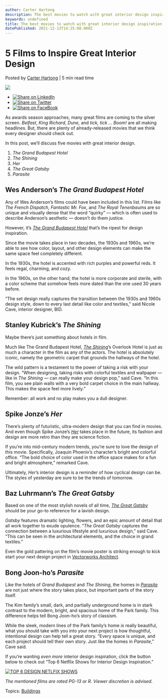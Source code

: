 ```yaml
---
author: Carter Hartong
description: The best movies to watch with great interior design inspiration.
keywords: undefined
title: The best movies to watch with great interior design inspiration. 
datePublished: 2021-12-13T14:25:00.000Z
---
```

  

# 5 Films to Inspire Great Interior Design

 Posted by [Carter Hartong](https://blog.vectorworks.net/author/carter-hartong) | 5 min read time 

![](https://blog.vectorworks.net/hubfs/Blog%20Images/211015_ARCH%20Signature%20Project/21_AICB%20Building_A1-S03-10.jpeg) 

* [![Share on LinkedIn](https://2659751.fs1.hubspotusercontent-na1.net/hubfs/2659751/michaelDemo/share-LI.png)](http://www.linkedin.com/shareArticle?mini=true&url=https%3A%2F%2Fblog.vectorworks.net%2F5-movies-interior-design)
* [![Share on Twitter](https://2659751.fs1.hubspotusercontent-na1.net/hubfs/2659751/michaelDemo/share-TW.png)](https://www.twitter.com/share?text=5%20Films%20to%20Inspire%20Great%20Interior%20Design&url=https%3A%2F%2Fblog.vectorworks.net%2F5-movies-interior-design&via=PMGTweets)
* [![Share on FaceBook](https://2659751.fs1.hubspotusercontent-na1.net/hubfs/2659751/michaelDemo/share-FB.png)](https://www.facebook.com/sharer/sharer.php?u=https%3A%2F%2Fblog.vectorworks.net%2F5-movies-interior-design)

As awards season approaches, many great films are coming to the silver screen. _Belfast_, _King Richard_, _Dune,_ and _tick, tick … Boom!_ are all making headlines. But, there are plenty of already-released movies that we think every designer should check out.

In this post, we’ll discuss five movies with great interior design. 
1. _The Grand Budapest Hotel_
2. _The Shining_
3. _Her_
4. _The Great Gatsby_
5. _Parasite_

## Wes Anderson’s _The Grand Budapest Hotel_

Any of Wes Anderson’s films could have been included in this list. Films like _The French Dispatch, Fantastic Mr. Fox_, and _The Royal Tenenbaums_ are so unique and visually dense that the word “quirky” — which is often used to describe Anderson’s aesthetic — doesn’t do them justice.

However, it’s [_The Grand Budapest Hotel_](https://www.youtube.com/watch?v=mXRztrOK47I) that’s the ripest for design inspiration.

Since the movie takes place in two decades, the 1930s and 1960s, we’re able to see how color, layout, and other design elements can make the same space feel completely different.

In the 1930s, the hotel is accented with rich purples and powerful reds. It feels regal, charming, and cozy.

In the 1960s, on the other hand, the hotel is more corporate and sterile, with a color scheme that somehow feels more dated than the one used 30 years before.

“The set design really captures the transition between the 1930s and 1960s design style, down to every last detail like color and textiles,” said Nicole Cave, interior designer, BID.

## Stanley Kubrick’s _The Shining_ 

Maybe there’s just something about hotels in film.

Much like The Grand Budapest Hotel, [_The Shining_](https://www.youtube.com/watch?v=S014oGZiSdI)’s Overlook Hotel is just as much a character in the film as any of the actors. The hotel is absolutely iconic, namely the geometric carpet that grounds the hallways of the hotel.

The wild pattern is a testament to the power of taking a risk with your design. “When designing, taking risks with colorful textiles and wallpaper — like in _The Shining_ — can really make your design pop,” said Cave. “In this film, you see plain walls with a very bold carpet choice in the main hallway. This makes the space feel more lively.”

Remember: all work and no play makes you a dull designer.

## Spike Jonze’s _Her_

There’s plenty of futuristic, ultra-modern design that you can find in movies. And even though Spike Jonze’s [_Her_](https://www.youtube.com/watch?v=ne6p6MfLBxc) takes place in the future, its fashion and design are more retro than they are science fiction.

If you’re into mid-century modern trends, you’re sure to love the design of this movie. Specifically, Joaquin Phoenix’s character’s bright and colorful office. “The bold choice of color used in the office space makes for a fun and bright atmosphere,” remarked Cave.

Ultimately, _Her_’s interior design is a reminder of how cyclical design can be. The styles of yesterday are sure to be the trends of tomorrow.

## Baz Luhrmann’s _The Great Gatsby_

Based on one of the most stylish novels of all time, [_The Great Gatsby_](https://www.youtube.com/watch?v=nIewKn6EnAs) should be your go-to reference for a lavish design.

_Gatsby_ features dramatic lighting, flowers, and an epic amount of detail that all work together to exude opulence. “_The Great Gatsby_ captures the connection between a luxurious lifestyle and luxurious design,” said Cave. “This can be seen in the architectural elements, and the choice in grand textiles.”

Even the gold pattering on the film’s movie poster is striking enough to kick start your next design project in [Vectorworks Architect](https://www.vectorworks.net/architect).

## Bong Joon-ho’s _Parasite_

Like the hotels of _Grand Budapest_ and _The Shining_, the homes in _[Parasite](https://www.youtube.com/watch?v=5xH0HfJHsaY)_ are not just where the story takes place, but important parts of the story itself.

The Kim family’s small, dark, and partially underground home is in stark contrast to the modern, bright, and spacious home of the Park family. This difference helps tell Bong Joon-ho’s story of classism.

While the sleek, modern lines of the Park family’s home _is_ really beautiful, what you should take with you into your next project is how thoughtful, intentional design can help tell a great story. “Every space is unique, and each project should tell their own story. Just like the homes in _Parasite_,” Cave said.

If you’re wanting _even more_ interior design inspiration, click the button below to check out “Top 6 Netflix Shows for Interior Design Inspiration.”

[![TOP 6 DESIGN NETLFIX SHOWS](https://no-cache.hubspot.com/cta/default/3018241/9dfe98b8-3713-404c-86c9-64b991cad020.png)](https://cta-redirect.hubspot.com/cta/redirect/3018241/9dfe98b8-3713-404c-86c9-64b991cad020) 

_The mentioned films are rated PG-13 or R. Viewer discretion is advised._

 Topics: [Buildings](https://blog.vectorworks.net/topic/buildings) 

  